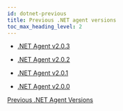 ```yaml
---
id: dotnet-previous
title: Previous .NET agent versions
toc_max_heading_level: 2
---
```



-   [.NET Agent v2.0.3](dotnet-2_0_3)

-   [.NET Agent v2.0.2](dotnet-2_0_2)

-   [.NET Agent v2.0.1](dotnet-2_0_1)

-   [.NET Agent v2.0.0](dotnet-2_0_0)

[Previous .NET Agent Versions](https://deprecated-docs.whatap.io/kr/releasenotes/#net-agent-release-notes)
